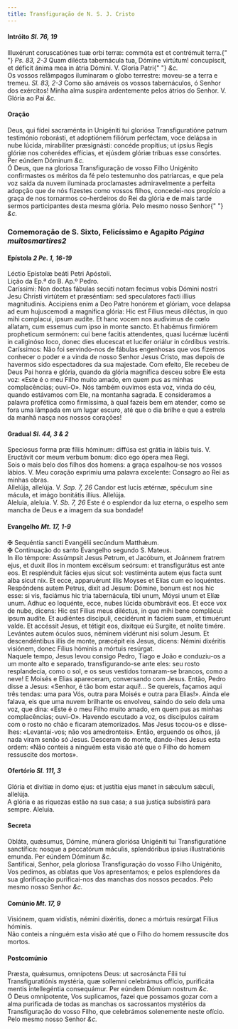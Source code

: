 ```yaml
---
title: Transfiguração de N. S. J. Cristo
---
```


<h4 class="text-center">
  Intróito <em>Sl. 76, 19</em>
</h4>
<div class="container-fluid">
  <div class="row">
    <div class="col-6 dropcaps text-justify">
      Illuxérunt coruscatiónes tuæ orbi terræ: commóta est et contrémuit terra.{" "}
      <em>Ps. 83, 2-3</em> Quam dilécta tabernácula tua, Dómine virtútum!
      concupíscit, et déficit ánima mea in átria Dómini. V. Gloria Patri{" "}
      <em>&c.</em>
    </div>
    <div class="col-6 dropcaps text-justify">
      Os vossos relâmpagos iluminaram o globo terrestre: moveu-se a terra e
      tremeu. <em>Sl. 83, 2-3</em> Como são amáveis os vossos tabernáculos, ó
      Senhor dos exércitos! Minha alma suspira ardentemente pelos átrios do
      Senhor. V. Glória ao Pai <em>&c.</em>
    </div>
  </div>
</div>

<h4 class="text-center">Oração</h4>
<div class="container-fluid">
  <div class="row">
    <div class="col-6 dropcaps text-justify">
      Deus, qui fídei sacraménta in Unigéniti tui gloriósa Transfiguratióne
      patrum testimónio roborásti, et adoptiónem filiórum perféctam, voce
      delápsa in nube lúcida, mirabíliter præsignásti: concéde propítius; ut
      ipsíus Regis glóriæ nos coherédes effícias, et ejúsdem glóriæ tríbuas esse
      consórtes. Per eúndem Dóminum <em>&c.</em>
    </div>
    <div class="col-6 dropcaps text-justify">
      Ó Deus, que na gloriosa Transfiguração de vosso Filho Unigénito
      confirmastes os méritos da fé pelo testemunho dos patriarcas, e que pela
      voz saída da nuvem iluminada proclamastes admiravelmente a perfeita
      adopção que de nós fizestes como vossos filhos, concedei-nos propício a
      graça de nos tornarmos co-herdeiros do Rei da glória e de mais tarde
      sermos participantes desta mesma glória. Pelo mesmo nosso Senhor{" "}
      <em>&c.</em>
    </div>
  </div>
</div>

<h3 class="text-center">
  Comemoração de S. Sixto, Felicíssimo e Agapito <em>Página muitosmartires2</em>
</h3>

<h4 class="text-center">
  Epístola <em>2 Pe. 1, 16-19</em>
</h4>
<div class="container-fluid">
  <div class="row">
    <div class="col-6 text-justify">Léctio Epístolæ beáti Petri Apóstoli.</div>
    <div class="col-6 text-justify">Lição da Ep.ª do B. Ap.º Pedro.</div>
    <div class="col-6 dropcaps text-justify">
      Caríssimi: Non doctas fábulas secúti notam fecimus vobis Dómini nostri
      Jesu Christi virtútem et præséntiam: sed speculatores facti illíus
      magnitudinis. Accipiens enim a Deo Patre honórem et glóriam, voce delapsa
      ad eum hujuscemodi a magnifica glória: Hic est Fílius meus diléctus, in
      quo mihi complacui, ipsum audíte. Et hanc vocem nos audivimus de cœlo
      allatam, cum essemus cum ipso in monte sancto. Et habémus firmiórem
      propheticum sermónem: cui bene facitis attendentes, quasi lucérnæ lucénti
      in caliginóso loco, donec dies elucescat et lucifer oriálur in córdibus
      vestris.
    </div>
    <div class="col-6 dropcaps text-justify">
      Caríssimos: Não foi servindo-nos de fábulas engenhosas que vos fizemos
      conhecer o poder e a vinda de nosso Senhor Jesus Cristo, mas depois de
      havermos sido espectadores da sua majestade. Com efeito, Ele recebeu de
      Deus Pai honra e glória, quando da glória magnífica desceu sobre Ele esta
      voz: «Este é o meu Filho muito amado, em quem pus as minhas complacências;
      ouvi-O». Nós também ouvimos esta voz, vinda do céu, quando estávamos com
      Ele, na montanha sagrada. E consideramos a palavra profética como
      firmíssima, à qual fazeis bem em atender, como se fora uma lâmpada em um
      lugar escuro, até que o dia brilhe e que a estrela da manhã nasça nos
      nossos corações!
    </div>
  </div>
</div>

<h4 class="text-center">
  Gradual <em>Sl. 44, 3 & 2</em>
</h4>
<div class="container-fluid">
  <div class="row">
    <div class="col-6 dropcaps text-justify">
      Speciosus forma præ fíliis hóminum: diffúsa est grátia in lábiis tuis. V.
      Eructávit cor meum verbum bonum: dico ego ópera mea Regi.
    </div>
    <div class="col-6 dropcaps text-justify">
      Sois o mais belo dos filhos dos homens: a graça espalhou-se nos vossos
      lábios. V. Meu coração exprimiu uma palavra excelente: Consagro ao Rei as
      minhas obras.
    </div>
    <div class="col-6 text-justify">
      Allelúja, allelúja. V. <em>Sap. 7, 26</em> Candor est lucis ætérnæ,
      spéculum sine mácula, et imágo bonitátis illíus. Allelúja.
    </div>
    <div class="col-6 text-justify">
      Aleluia, aleluia. V. <em>Sb. 7, 26</em> Este é o esplendor da luz eterna,
      o espelho sem mancha de Deus e a imagem da sua bondade!
    </div>
  </div>
</div>

<h4 class="text-center">
  Evangelho <em>Mt. 17, 1-9</em>
</h4>
<div class="container-fluid">
  <div class="row">
    <div class="col-6 text-justify">
      <span class="text-danger">&#10016;</span> Sequéntia sancti Evangélii
      secúndum Matthǽum.
    </div>
    <div class="col-6 text-justify">
      <span class="text-danger">&#10016;</span> Continuação do santo Evangelho
      segundo S. Mateus.
    </div>
    <div class="col-6 dropcaps text-justify">
      In illo témpore: Assúmpsit Jesus Petrum, et Jacóbum, et Joánnem fratrem
      ejus, et duxit illos in montem excélsum seórsum: et transfigurátus est
      ante eos. Et resplénduit fácies ejus sicut sol: vestiménta autem ejus
      facta sunt alba sicut nix. Et ecce, apparuérunt illis Moyses et Elías cum
      eo loquéntes. Respóndens autem Petrus, dixit ad Jesum: Dómine, bonum est
      nos hic esse: si vis, faciámus hic tria tabernácula, tibi unum, Móysi unum
      et Elíæ unum. Adhuc eo loquénte, ecce, nubes lúcida obumbrávit eos. Et
      ecce vox de nube, dicens: Hic est Fílius meus diléctus, in quo mihi bene
      complácui: ipsum audíte. Et audiéntes discípuli, cecidérunt in fáciem
      suam, et timuérunt valde. Et accéssit Jesus, et tétigit eos, dixítque eú
      Surgite, et nolíte timére. Levántes autem óculos suos, néminem vidérunt
      nisi solum Jesum. Et descendéntibus illis de monte, præcépit eis Jesus,
      dicens: Némini dixéritis visiónem, donec Fílius hóminis a mórtuis
      resúrgat.
    </div>
    <div class="col-6 dropcaps text-justify">
      Naquele tempo, Jesus levou consigo Pedro, Tiago e João e conduziu-os a um
      monte alto e separado, transfigurando-se ante eles: seu rosto
      resplandecia, como o sol, e os seus vestidos tornaram-se brancos, como a
      neve! E Moisés e Elias apareceram, conversando com Jesus. Então, Pedro
      disse a Jesus: «Senhor, é tão bom estar aqui!... Se quereis, façamos aqui
      três tendas: uma para Vós, outra para Moisés e outra para Elias!». Ainda
      ele falava, eis que uma nuvem brilhante os envolveu, saindo do seio dela
      uma voz, que dina: «Este é o meu Filho muito amado, em quem pus as minhas
      complacências; ouvi-O». Havendo escutado a voz, os discípulos caíram com o
      rosto no chão e ficaram atemorizados. Mas Jesus tocou-os e disse-lhes:
      «Levantai-vos; não vos amedronteis». Então, erguendo os olhos, já nada
      viram senão só Jesus. Desceram do monte, dando-lhes Jesus esta ordem: «Não
      conteis a ninguém esta visão até que o Filho do homem ressuscite dos
      mortos».
    </div>
  </div>
</div>

<h4 class="text-center">
  Ofertório <em>Sl. 111, 3</em>
</h4>
<div class="container-fluid">
  <div class="row">
    <div class="col-6 dropcaps text-justify">
      Glória et divítiæ in domo ejus: et justítia ejus manet in sǽculum sǽculi,
      allelúja.
    </div>
    <div class="col-6 dropcaps text-justify">
      A glória e as riquezas estão na sua casa; a sua justiça subsistirá para
      sempre. Aleluia.
    </div>
  </div>
</div>

<h4 class="text-center">Secreta</h4>
<div class="container-fluid">
  <div class="row">
    <div class="col-6 dropcaps text-justify">
      Obláta, quǽsumus, Dómine, múnera gloriósa Unigéniti tui Transfiguratióne
      sanctífica: nosque a peccatórum máculis, splendóribus ipsíus
      illustratiónis emunda. Per eúndem Dóminum <em>&c.</em>
    </div>
    <div class="col-6 dropcaps text-justify">
      Santificai, Senhor, pela gloriosa Transfiguração do vosso Filho Unigénito,
      Vos pedimos, as oblatas que Vos apresentamos; e pelos esplendores da sua
      glorificação purificai-nos das manchas dos nossos pecados. Pelo mesmo
      nosso Senhor <em>&c.</em>
    </div>
  </div>
</div>

<h4 class="text-center">
  Comúnio <em>Mt. 17, 9</em>
</h4>
<div class="container-fluid">
  <div class="row">
    <div class="col-6 dropcaps text-justify">
      Visiónem, quam vidístis, némini dixéritis, donec a mórtuis resúrgat Fílius
      hóminis.
    </div>
    <div class="col-6 dropcaps text-justify">
      Não conteis a ninguém esta visão até que o Filho do homem ressuscite dos
      mortos.
    </div>
  </div>
</div>

<h4 class="text-center">Postcomúnio</h4>
<div class="container-fluid">
  <div class="row">
    <div class="col-6 dropcaps text-justify">
      Præsta, quǽsumus, omnípotens Deus: ut sacrosáncta Fílii tui
      Transfiguratiónis mystéria, quæ sollemni celebrámus offício, purificáta
      mentis intellegéntia consequámur. Per eúndem Dómium nostrum <em>&c.</em>
    </div>
    <div class="col-6 dropcaps text-justify">
      Ó Deus omnipotente, Vos suplicamos, fazei que possamos gozar com a alma
      purificada de todas as manchas os sacrossantos mystérios da Transfiguração
      do vosso Filho, que celebrámos solenemente neste ofício. Pelo mesmo nosso
      Senhor <em>&c.</em>
    </div>
  </div>
</div>
